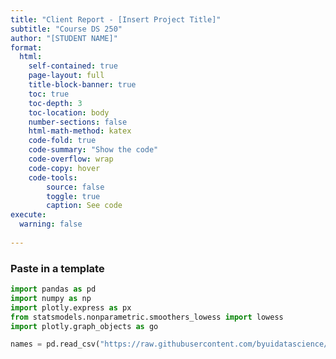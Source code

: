 ```yaml
---
title: "Client Report - [Insert Project Title]"
subtitle: "Course DS 250"
author: "[STUDENT NAME]"
format:
  html:
    self-contained: true
    page-layout: full
    title-block-banner: true
    toc: true
    toc-depth: 3
    toc-location: body
    number-sections: false
    html-math-method: katex
    code-fold: true
    code-summary: "Show the code"
    code-overflow: wrap
    code-copy: hover
    code-tools:
        source: false
        toggle: true
        caption: See code
execute: 
  warning: false
    
---
```


### Paste in a template

```python
import pandas as pd
import numpy as np
import plotly.express as px
from statsmodels.nonparametric.smoothers_lowess import lowess
import plotly.graph_objects as go

names = pd.read_csv("https://raw.githubusercontent.com/byuidatascience/data4names/master/data-raw/names_year/names_year.csv")









```